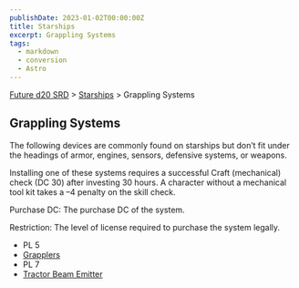```yaml
---
publishDate: 2023-01-02T00:00:00Z
title: Starships
excerpt: Grappling Systems
tags:
  - markdown
  - conversion
  - Astro
---
```






[Future d20 SRD](/#futureD20) > [Starships](future-d20-srd-starships-index) > Grappling Systems




## Grappling Systems


The following devices are commonly found on starships but don’t fit under the headings of armor, engines, sensors, defensive systems, or weapons.


Installing one of these systems requires a successful Craft (mechanical) check (DC 30) after investing 30 hours. A character without a mechanical tool kit takes a –4 penalty on the skill check.


Purchase DC: The purchase DC of the system.


Restriction: The level of license required to purchase the system legally.


- PL 5
- [Grapplers](future-d20-srd-starships-grappling-systems-grapplers)
- PL 7
- [Tractor Beam Emitter](future-d20-srd-starships-grappling-systems-tractor-beam-emitter)



